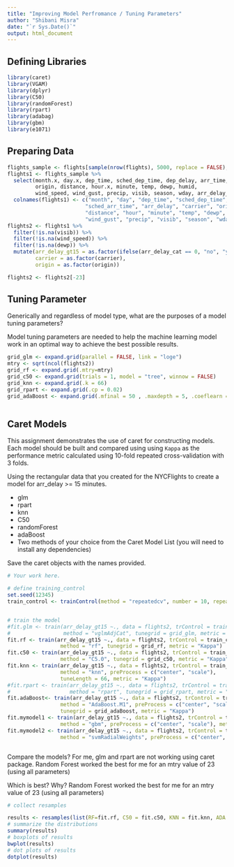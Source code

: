 ---
title: "Improving Model Perfromance / Tuning Parameters"
author: "Shibani Misra"
date: "`r Sys.Date()`"
output: html_document
---
## Defining Libraries
```{r}
library(caret)
library(VGAM)
library(dplyr)
library(C50)
library(randomForest)
library(rpart)
library(adabag)
library(gbm)
library(e1071)
```

## Preparing Data
```{r}
flights_sample <- flights[sample(nrow(flights), 5000, replace = FALSE),]
flights1 <- flights_sample %>% 
  select(month.x, day.x, dep_time, sched_dep_time, dep_delay, arr_time, sched_arr_time, arr_delay, carrier,
         origin, distance, hour.x, minute, temp, dewp, humid,  
         wind_speed, wind_gust, precip, visib, season, wday, arr_delay_cat)
  colnames(flights1) <- c("month", "day", "dep_time", "sched_dep_time", "dep_delay", "arr_time", 
                         "sched_arr_time", "arr_delay", "carrier", "origin", 
                         "distance", "hour", "minute", "temp", "dewp", "humid", "wind_speed",
                         "wind_gust", "precip", "visib", "season", "wday", "arr_delay_cat")
flights2 <- flights1 %>% 
  filter(!is.na(visib)) %>% 
  filter(!is.na(wind_speed)) %>% 
  filter(!is.na(dewp)) %>% 
  mutate(arr_delay_gt15 = as.factor(ifelse(arr_delay_cat == 0, "no", "yes")),
         carrier = as.factor(carrier),
         origin = as.factor(origin)) 

flights2 <- flights2[-23]
```


## Tuning Parameter

Generically and regardless of model type, what are the purposes of a model
tuning parameters?

Model tuning parameters are needed to help the machine learning model work in an optimal way to achieve the best possible results. 

```{r}
grid_glm <- expand.grid(parallel = FALSE, link = "loge")
mtry <- sqrt(ncol(flights2))
grid_rf <- expand.grid(.mtry=mtry)
grid_c50 <- expand.grid(trials = 1, model = "tree", winnow = FALSE)
grid_knn <- expand.grid(.k = 66)
grid_rpart <- expand.grid(.cp = 0.02)
grid_adaBoost <- expand.grid(.mfinal = 50 , .maxdepth = 5, .coeflearn = 'Breiman' )



```

## Caret Models

This assignment demonstrates the use of caret for constructing models. Each
model should be built and compared using using `Kappa` as the performance
metric calculated using 10-fold repeated cross-validation with 3 folds.

Using the rectangular data that you created for the NYCFlights to create a model
for arr_delay >= 15 minutes.

- glm
- rpart
- knn
- C50
- randomForest
- adaBoost
- Two methods of your choice from the Caret Model List (you will need to install any dependencies)

Save the caret objects with the names provided.

```{r}

# Your work here.

# define training_control
set.seed(12345)
train_control <- trainControl(method = "repeatedcv", number = 10, repeats = 3, classProbs = TRUE)


# train the model
#fit.glm <- train(arr_delay_gt15 ~., data = flights2, trControl = train_control, 
#                 method = "vglmAdjCat", tunegrid = grid_glm, metric = "Kappa")
fit.rf <- train(arr_delay_gt15 ~., data = flights2, trControl = train_control, 
                 method = "rf", tunegrid = grid_rf, metric = "Kappa")
fit.c50 <- train(arr_delay_gt15 ~., data = flights2, trControl = train_control, 
                 method = "C5.0", tunegrid = grid_c50, metric = "Kappa")
fit.knn <- train(arr_delay_gt15 ~., data = flights2, trControl = train_control,
                 method = "knn", preProcess = c("center", "scale"),
                 tuneLength = 66, metric = "Kappa")
#fit.rpart <- train(arr_delay_gt15 ~., data = flights2, trControl = train_control, 
#                   method = "rpart", tunegrid = grid_rpart, metric = "Kappa")
fit.adaBoost<- train(arr_delay_gt15 ~., data = flights2, trControl = train_control,
                 method = "AdaBoost.M1", preProcess = c("center", "scale"),
                 tunegrid = grid_adaBoost, metric = "Kappa")				   
fit.mymodel1 <- train(arr_delay_gt15 ~., data = flights2, trControl = train_control,
                 method = "gbm", preProcess = c("center", "scale"), metric = "Kappa")
fit.mymodel2 <- train(arr_delay_gt15 ~., data = flights2, trControl = train_control,
                 method = "svmRadialWeights", preProcess = c("center", "scale"), metric = "Kappa")



```

Compare the  models?
For me, glm and rpart are not working using caret package.
Random Forest worked the best for me for an mtry value of 23 (using all parameters)

Which is best?  Why?
Random Forest worked the best for me for an mtry value of 23 (using all parameters)
```{r}
# collect resamples

results <- resamples(list(RF=fit.rf, C50 = fit.c50, KNN = fit.knn, ADA = fit.adaBoost, GBM = fit.mymodel1, SVM=fit.mymodel2))
# summarize the distributions
summary(results)
# boxplots of results
bwplot(results)
# dot plots of results
dotplot(results)

```